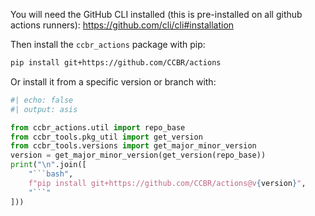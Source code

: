 
You will need the GitHub CLI installed
(this is pre-installed on all github actions runners):
<https://github.com/cli/cli#installation>

Then install the `ccbr_actions` package with pip:

```bash
pip install git+https://github.com/CCBR/actions
```

Or install it from a specific version or branch with:

```python
#| echo: false
#| output: asis

from ccbr_actions.util import repo_base
from ccbr_tools.pkg_util import get_version
from ccbr_tools.versions import get_major_minor_version
version = get_major_minor_version(get_version(repo_base))
print("\n".join([
    "```bash",
    f"pip install git+https://github.com/CCBR/actions@v{version}",
    "```"
]))
```
